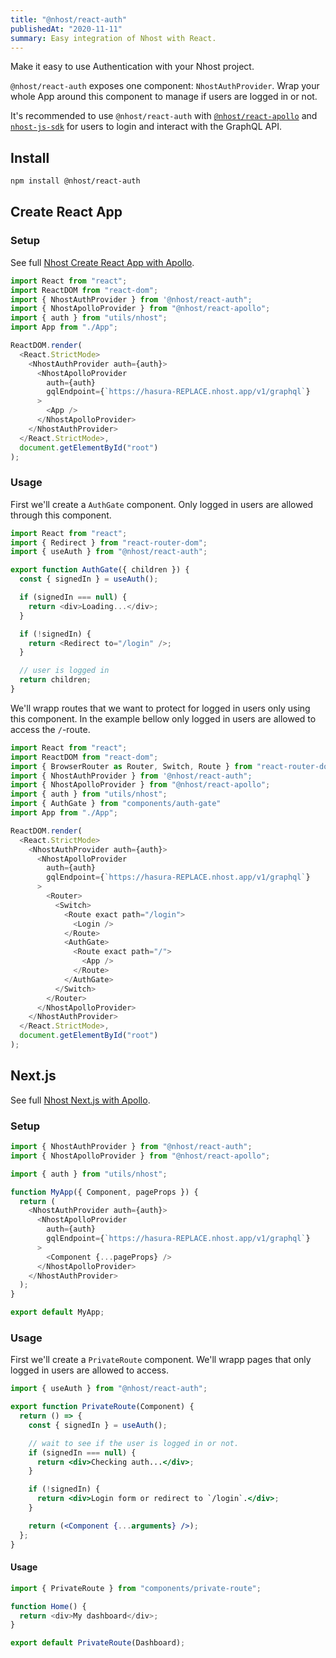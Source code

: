```yaml
---
title: "@nhost/react-auth"
publishedAt: "2020-11-11"
summary: Easy integration of Nhost with React.
---
```


Make it easy to use Authentication with your Nhost project.

`@nhost/react-auth` exposes one component: `NhostAuthProvider`. Wrap your whole App around this component to manage if users are logged in or not.

It's recommended to use `@nhost/react-auth` with [`@nhost/react-apollo`](/libraries/react-apollo) and [`nhost-js-sdk`](/libraries/nhost-js-sdk) for users to login and interact with the GraphQL API.

## Install

```bash
npm install @nhost/react-auth
```

## Create React App

### Setup

See full [Nhost Create React App with Apollo](https://github.com/nhost/examples/tree/main/create-react-app-apollo).

```jsx:src/index.js
import React from "react";
import ReactDOM from "react-dom";
import { NhostAuthProvider } from '@nhost/react-auth";
import { NhostApolloProvider } from "@nhost/react-apollo";
import { auth } from "utils/nhost";
import App from "./App";

ReactDOM.render(
  <React.StrictMode>
    <NhostAuthProvider auth={auth}>
      <NhostApolloProvider
        auth={auth}
        gqlEndpoint={`https://hasura-REPLACE.nhost.app/v1/graphql`}
      >
        <App />
      </NhostApolloProvider>
    </NhostAuthProvider>
  </React.StrictMode>,
  document.getElementById("root")
);
```

### Usage

First we'll create a `AuthGate` component. Only logged in users are allowed through this component.

```jsx:src/components/auth-gate.js
import React from "react";
import { Redirect } from "react-router-dom";
import { useAuth } from "@nhost/react-auth";

export function AuthGate({ children }) {
  const { signedIn } = useAuth();

  if (signedIn === null) {
    return <div>Loading...</div>;
  }

  if (!signedIn) {
    return <Redirect to="/login" />;
  }

  // user is logged in
  return children;
}
```

We'll wrapp routes that we want to protect for logged in users only using this component. In the example bellow only logged in users are allowed to access the `/`-route.

```jsx{7,19,23}:src/index.js
import React from "react";
import ReactDOM from "react-dom";
import { BrowserRouter as Router, Switch, Route } from "react-router-dom";
import { NhostAuthProvider } from '@nhost/react-auth";
import { NhostApolloProvider } from "@nhost/react-apollo";
import { auth } from "utils/nhost";
import { AuthGate } from "components/auth-gate"
import App from "./App";

ReactDOM.render(
  <React.StrictMode>
    <NhostAuthProvider auth={auth}>
      <NhostApolloProvider
        auth={auth}
        gqlEndpoint={`https://hasura-REPLACE.nhost.app/v1/graphql`}
      >
        <Router>
          <Switch>
            <Route exact path="/login">
              <Login />
            </Route>
            <AuthGate>
              <Route exact path="/">
                <App />
              </Route>
            </AuthGate>
          </Switch>
        </Router>
      </NhostApolloProvider>
    </NhostAuthProvider>
  </React.StrictMode>,
  document.getElementById("root")
);
```

## Next.js

See full [Nhost Next.js with Apollo](https://github.com/nhost/examples/tree/main/nextjs-apollo).

### Setup

```jsx:pages/_app.js
import { NhostAuthProvider } from "@nhost/react-auth";
import { NhostApolloProvider } from "@nhost/react-apollo";

import { auth } from "utils/nhost";

function MyApp({ Component, pageProps }) {
  return (
    <NhostAuthProvider auth={auth}>
      <NhostApolloProvider
        auth={auth}
        gqlEndpoint={`https://hasura-REPLACE.nhost.app/v1/graphql`}
      >
        <Component {...pageProps} />
      </NhostApolloProvider>
    </NhostAuthProvider>
  );
}

export default MyApp;
```

### Usage

First we'll create a `PrivateRoute` component. We'll wrapp pages that only logged in users are allowed to access.

```jsx:components/private-route.jsx
import { useAuth } from "@nhost/react-auth";

export function PrivateRoute(Component) {
  return () => {
    const { signedIn } = useAuth();

    // wait to see if the user is logged in or not.
    if (signedIn === null) {
      return <div>Checking auth...</div>;
    }

    if (!signedIn) {
      return <div>Login form or redirect to `/login`.</div>;
    }

    return (<Component {...arguments} />);
  };
}
```

#### Usage

```jsx:pages/index.js
import { PrivateRoute } from "components/private-route";

function Home() {
  return <div>My dashboard</div>;
}

export default PrivateRoute(Dashboard);
```
